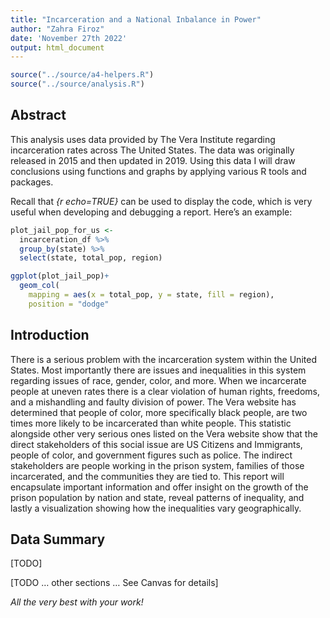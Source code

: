 ```yaml
---
title: "Incarceration and a National Inbalance in Power"
author: "Zahra Firoz"
date: 'November 27th 2022'
output: html_document
---
```


```r
source("../source/a4-helpers.R")
source("../source/analysis.R")
```

## Abstract 
This analysis uses data provided by The Vera Institute regarding incarceration rates across The United States. The data was originally released in 2015 and then updated in 2019. Using this data I will draw conclusions using functions and graphs by applying various R tools and packages. 

Recall that _{r echo=TRUE}_ can be used to display the code, 
which is very useful when developing and debugging a report. Here's an example: 

```r
plot_jail_pop_for_us <-
  incarceration_df %>%
  group_by(state) %>%
  select(state, total_pop, region)

ggplot(plot_jail_pop)+
  geom_col(
    mapping = aes(x = total_pop, y = state, fill = region),
    position = "dodge"
```

## Introduction 
There is a serious problem with the incarceration system within the United States. Most importantly there are issues and inequalities in this system regarding issues of race, gender, color, and more. When we incarcerate people at uneven rates there is a clear violation of human rights, freedoms, and a mishandling and faulty division of power. The Vera website has determined that people of color, more specifically black people, are two times more likely to be incarcerated than white people. This statistic alongside other very serious ones listed on the Vera website show that the direct stakeholders of this social issue are US Citizens and Immigrants, people of color, and government figures such as police. The indirect stakeholders are people working in the prison system, families of those incarcerated, and the communities they are tied to. This report will encapsulate important information and offer insight on the growth of the prison population by nation and state, reveal patterns of inequality, and lastly a visualization showing how the inequalities vary geographically. 

## Data Summary 
[TODO]

[TODO ... other sections ... See Canvas for details]

_All the very best with your work!_

